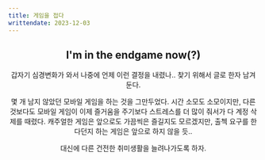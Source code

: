 ```yaml
---
title: 게임을 접다
writtendate: 2023-12-03
---
```


<Header />

## I'm in the endgame now(?)

갑자기 심경변화가 와서 나중에 언제 이런 결정을 내렸나.. 찾기 위해서 글로 한자 남겨둔다. 

몇 개 남지 않았던 모바일 게임을 하는 것을 그만두었다. 시간 소모도 소모이지만, 다른 것보다도 모바일 게임이 이제 즐거움을 주기보다 스트레스를 더 많이 줘서가 다 계정 삭제를 때렸다. 캐주얼한 게임은 앞으로도 가끔씩은 즐길지도 모르겠지만, 출첵 요구를 한다던지 하는 게임은 앞으로 하지 않을 듯..

대신에 다른 건전한 취미생활을 늘려나가도록 하자.

<TagList />
<Comment />
